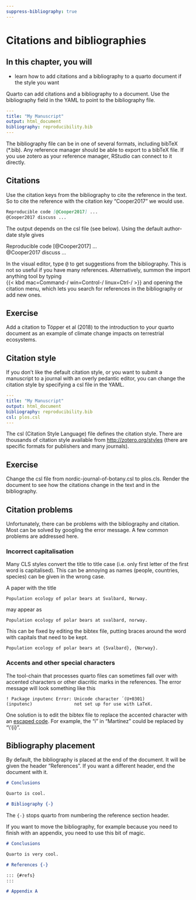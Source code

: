 ```yaml
---
suppress-bibliography: true
---
```


# Citations and bibliographies

::: callout-note
## In this chapter, you will

-   learn how to add citations and a bibliography to a quarto document if the style you want
:::

Quarto can add citations and a bibliography to a document.
Use the bibliography field in the YAML to point to the bibliography file.

``` yaml
---
title: "My Manuscript"
output: html_document
bibliography: reproducibility.bib
---
```


The bibliography file can be in one of several formats, including bibTeX (\*.bib). 
Any reference manager should be able to export to a bibTeX file. 
If you use zotero as your reference manager, RStudio can connect to it directly.


## Citations

Use the citation keys from the bibliography to cite the reference in the text.
So to cite the reference with the citation key "Cooper2017" we would use.

``` markdown
Reproducible code [@Cooper2017] ...
@Cooper2017 discuss ...
```

The output depends on the csl file (see below).
Using the default author-date style gives

::: bg-success
Reproducible code [@Cooper2017] ...\
@Cooper2017 discuss ...\
:::


In the visual editor, type <kbd>\@</kbd> to get suggestions from the bibliography. 
This is not so useful if you have many references. 
Alternatively, summon the import anything tool by typing  
 {{< kbd mac=Command-/ win=Control-/ linux=Ctrl-/ >}} and opening the citation menu, which lets you search for references in the bibliography or add new ones.

::: callout-note
## Exercise

Add a citation to Töpper et al (2018) to the introduction to your quarto document as an example of climate change impacts on terrestrial ecosystems.
:::

## Citation style

If you don't like the default citation style, or you want to submit a manuscript to a journal with an overly pedantic editor, you can change the citation style by specifying a csl file in the YAML.

``` yaml
---
title: "My Manuscript"
output: html_document
bibliography: reproducibility.bib
csl: plos.csl
---
```

The csl (Citation Style Language) file defines the citation style.
There are thousands of citation style available from <http://zotero.org/styles> (there are specific formats for publishers and many journals).

::: callout-note
## Exercise

Change the csl file from nordic-journal-of-botany.csl to plos.cls.
Render the document to see how the citations change in the text and in the bibliography.
:::

## Citation problems

Unfortunately, there can be problems with the bibliography and citation.
Most can be solved by googling the error message.
A few common problems are addressed here.

### Incorrect capitalisation

Many CLS styles convert the title to title case (i.e. only first letter of the first word is capitalised).
This can be annoying as names (people, countries, species) can be given in the wrong case.

A paper with the title

```         
Population ecology of polar bears at Svalbard, Norway.
```

may appear as

```         
Population ecology of polar bears at svalbard, norway.
```

This can be fixed by editing the bibtex file, putting braces around the word with capitals that need to be kept.

```         
Population ecology of polar bears at {Svalbard}, {Norway}.
```

### Accents and other special characters

The tool-chain that processes quarto files can sometimes fall over with accented characters or other diacritic marks in the references.
The error message will look something like this

```         
! Package inputenc Error: Unicode character ́ (U+0301)
(inputenc)                not set up for use with LaTeX.
```

One solution is to edit the bibtex file to replace the accented character with an [escaped code](https://en.wikibooks.org/wiki/LaTeX/Special_Characters#Escaped_codes).
For example, the "í" in "Martínez" could be replaced by "\\'{i}".

## Bibliography placement

By default, the bibliography is placed at the end of the document.
It will be given the header "References".
If you want a different header, end the document with it.

``` markdown
# Conclusions

Quarto is cool.

# Bibliography {-}
```

The `{-}` stops quarto from numbering the reference section header.

If you want to move the bibliography, for example because you need to finish with an appendix, you need to use this bit of magic.

``` markdown
# Conclusions

Quarto is very cool.

# References {-}

::: {#refs}
:::

# Appendix A
```
